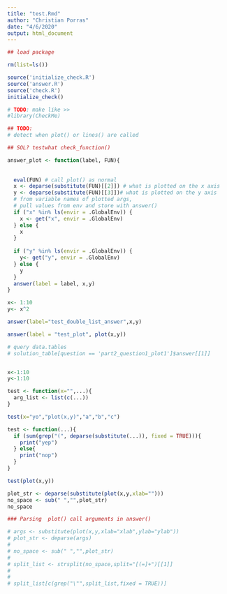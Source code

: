 ```yaml
---
title: "test.Rmd"
author: "Christian Porras"
date: "4/6/2020"
output: html_document
---
```

```r
## load package

rm(list=ls())

source('initialize_check.R')
source('answer.R')
source('check.R')
initialize_check()

# TODO: make like >>
#library(CheckMe)
```


```r
## TODO:
# detect when plot() or lines() are called

## SOL? testwhat check_function()

```


```r
answer_plot <- function(label, FUN){
  
  
  eval(FUN) # call plot() as normal
  x <- deparse(substitute(FUN)[[2]]) # what is plotted on the x axis 
  y <- deparse(substitute(FUN)[[3]])# what is plotted on the y axis
  # from variable names of plotted args,
  # pull values from env and store with answer()
  if ("x" %in% ls(envir = .GlobalEnv)) {
    x <- get("x", envir = .GlobalEnv)
  } else {
    x
  }
  
  if ("y" %in% ls(envir = .GlobalEnv)) {
    y<- get("y", envir = .GlobalEnv)
  } else {
    y
  }
  answer(label = label, x,y)
}
```


```r
x<- 1:10
y<- x^2

answer(label="test_double_list_answer",x,y)

answer(label = "test_plot", plot(x,y))
```






```r
# query data.tables
# solution_table[question == 'part2_question1_plot1']$answer[[1]]
```

```r
```

```r
x<-1:10
y<-1:10

test <- function(x="",...){
  arg_list <- list(c(...))
}

test(x="yo","plot(x,y)","a","b","c")
```


```r

test <- function(...){
  if (sum(grep("(", deparse(substitute(...)), fixed = TRUE))){
    print("yep")
  } else{
    print("nop")
  }
}

test(plot(x,y))
```

```r
plot_str <- deparse(substitute(plot(x,y,xlab="")))
no_space <- sub(" ","",plot_str)
no_space
```


```r

### Parsing  plot() call arguments in answer() 

# args <- substitute(plot(x,y,xlab="xlab",ylab="ylab"))
# plot_str <- deparse(args)
# 
# no_space <- sub(" ","",plot_str)
# 
# split_list <- strsplit(no_space,split="[(=]+")[[1]]
# 
# 
# split_list[c(grep("\"",split_list,fixed = TRUE))]
```

